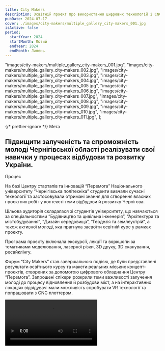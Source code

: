 ```yaml
---
title: City Makers
description: Освітній проєкт про використання цифрових технологій і CNC верстатів в післявоєнній відбудові
pubDate: 2024-07-17
cover: ./images/city-makers/multiple_gallery_city-makers_001.jpg
isActive: false
period:
  startYear: 2024
  startMonth: Лютий
  endYear: 2024
  endMonth: Липень
---
```


  "images/city-makers/multiple_gallery_city-makers_001.jpg",
  "images/city-makers/multiple_gallery_city-makers_002.jpg",
  "images/city-makers/multiple_gallery_city-makers_003.jpg",
  "images/city-makers/multiple_gallery_city-makers_004.jpg",
  "images/city-makers/multiple_gallery_city-makers_005.jpg",
  "images/city-makers/multiple_gallery_city-makers_006.jpg",
  "images/city-makers/multiple_gallery_city-makers_007.jpg",
  "images/city-makers/multiple_gallery_city-makers_008.jpg",
  "images/city-makers/multiple_gallery_city-makers_009.jpg",
  "images/city-makers/multiple_gallery_city-makers_010.jpg",
  "images/city-makers/multiple_gallery_city-makers_011.jpg",
];

{/* prettier-ignore */}
<TextContent>
  <Badge>Мета</Badge>
  ## Підвищити залученість та спроможність молоді Чернігівської області реалізувати свої навички у процесах відбудови та розвитку України.
</TextContent>

<TextContent>
  <Badge>Процес</Badge>

На базі Центру стартапів та інновацій “Перемога” Національного університету “Чернігівська політехніка” студенти вивчали сучасні технології та застосовували отримані знання для створення власних проєктних робіт у контексті теми відбудови й розвитку Чернігова.

Цільова аудиторія складалася зі студентів університету, що навчаються за спеціальностями “Будівництво та цивільна інженерія”, “Архітектура та містобудування”, “Дизайн середовища”, “Геодезія та землеустрій”, а також активної молоді, яка прагнула засвоїти освітній курс у рамках проєкту.

Програма проєкту включала екскурсії, лекції та воркшопи за тематиками моделювання, лазерної різки, 3D друку, 3D сканування, ресайклінгу.

Форум “City Makers” став завершальною подією, де були представлені результати освітнього курсу та макети реальних міських концепт-проєктів, створених за допомогою цифрового обладнання Центру “Перемога”. Запрошені спікери розкрили теми важливості залучення молоді до процесу відновлення й розбудови міст, а на інтерактивних локаціях відвідувачі мали можливість спробувати VR технології та попрацювати з CNC плоттером.

</TextContent>

<Video src="https://www.youtube.com/embed/xFWybstq20E?si=aRMq0CnvsaLBa8Fk" />

{/* prettier-ignore */}
  <TextContent>
    <Badge>Результат</Badge>

    <ResultList>
      - Проведено 15 екскурсій за участі 300 школярів та студентів.
      - Організовано 3 освітні курси для 50 молодих людей.
      - Проведено 10 лекційних занять на тему післявоєнної відбудови.
      - Проведено 20 воркшопів по роботі з цифровим обладнанням.
      - Організовано форум “City Makers” за участі 155 осіб.
      - Обладнано лабораторію для 3D друку.
      - Обладнано лабораторію з CNC фрезером.
    </ResultList>

  </TextContent>

  <Blockquote>
<span>“</span>Усі макети, представлені на форумі можна побудувати тут в Peremoha Lab власноруч. Студенти набули навичок і знань, як за допомогою CNC-верстатів будувати інші верстати, як ними користуватись та як їх вдосконалювати<span>”</span>

    <BlockquoteFooter>
        Костянтин Леоненко

        Cекретар Fab Foundation Europe
    </BlockquoteFooter>

</Blockquote>

<Logos>
  <Icon name="donors-usaid" />
  <Icon name="partners-politehnika-original" />
  <Icon name="donors-usaid" />
  <Icon name="partners-politehnika-original" />
  <Icon name="donors-usaid" />
  <Icon name="partners-politehnika-original" />
</Logos>

<MultiSlideGallery imagePaths={cityMakersImages} />
